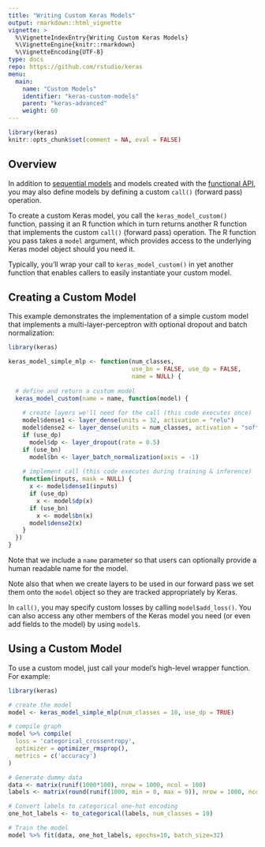 ```yaml
---
title: "Writing Custom Keras Models"
output: rmarkdown::html_vignette
vignette: >
  %\VignetteIndexEntry{Writing Custom Keras Models} 
  %\VignetteEngine{knitr::rmarkdown} 
  %\VignetteEncoding{UTF-8}
type: docs
repo: https://github.com/rstudio/keras
menu:
  main:
    name: "Custom Models"
    identifier: "keras-custom-models"
    parent: "keras-advanced"
    weight: 60
---
```


```r
library(keras)
knitr::opts_chunk$set(comment = NA, eval = FALSE)
```

## Overview

In addition to [sequential models](sequential_model.html) and models created with the [functional API](functional_api.html), you may also define models by defining a custom `call()` (forward pass) operation. 

To create a custom Keras model, you call the `keras_model_custom()` function, passing it an R function which in turn returns another R function that implements the custom `call()` (forward pass) operation. The R function you pass takes a `model` argument, which provides access to the underlying Keras model object should you need it. 

Typically, you'll wrap your call to `keras_model_custom()` in yet another function that enables callers to easily instantiate your custom model.

## Creating a Custom Model

This example demonstrates the implementation of a simple custom model that implements a multi-layer-perceptron with optional dropout and batch normalization:

```r
library(keras)

keras_model_simple_mlp <- function(num_classes, 
                                   use_bn = FALSE, use_dp = FALSE, 
                                   name = NULL) {
  
  # define and return a custom model
  keras_model_custom(name = name, function(model) {
    
    # create layers we'll need for the call (this code executes once)
    model$dense1 <- layer_dense(units = 32, activation = "relu")
    model$dense2 <- layer_dense(units = num_classes, activation = "softmax")
    if (use_dp)
      model$dp <- layer_dropout(rate = 0.5)
    if (use_bn)
      model$bn <- layer_batch_normalization(axis = -1)
    
    # implement call (this code executes during training & inference)
    function(inputs, mask = NULL) {
      x <- model$dense1(inputs)
      if (use_dp)
        x <- model$dp(x)
      if (use_bn)
        x <- model$bn(x)
      model$dense2(x)
    }
  })
}
```

Note that we include a `name` parameter so that users can optionally provide a human readable name for the model.

Note also that when we create layers to be used in our forward pass we set them onto the `model` object so they are tracked appropriately by Keras.

In `call()`, you may specify custom losses by calling `model$add_loss()`. You can also access any other members of the Keras model you need (or even add fields to the model) by using `model$`.

## Using a Custom Model

To use a custom model, just call your model's high-level wrapper function. For example:

```r
library(keras)

# create the model 
model <- keras_model_simple_mlp(num_classes = 10, use_dp = TRUE)

# compile graph
model %>% compile(
  loss = 'categorical_crossentropy',
  optimizer = optimizer_rmsprop(),
  metrics = c('accuracy')
)

# Generate dummy data
data <- matrix(runif(1000*100), nrow = 1000, ncol = 100)
labels <- matrix(round(runif(1000, min = 0, max = 9)), nrow = 1000, ncol = 1)

# Convert labels to categorical one-hot encoding
one_hot_labels <- to_categorical(labels, num_classes = 10)

# Train the model
model %>% fit(data, one_hot_labels, epochs=10, batch_size=32)
```






